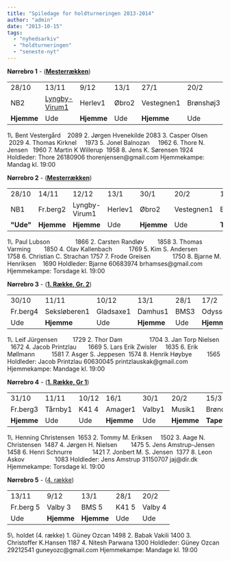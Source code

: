 ```yaml
---
title: "Spiledage for holdturneringen 2013-2014"
author: "admin"
date: "2013-10-15"
tags: 
  - "nyhedsarkiv"
  - "holdturneringen"
  - "seneste-nyt"
---
```


**Nørrebro 1** - ([**Mesterrækken**](http://www.kobenhavnsskakunion.dk/holdturneringen/tabel.php?id=170))

<table border="0" width="100%" cellspacing="0" cellpadding="0">
<tbody>
<tr>
<td>28/10</td>
<td>
<div>13/11</div>
</td>
<td>
<div>9/12</div>
</td>
<td>
<div>13/1</div>
</td>
<td>
<div>27/1</div>
</td>
<td>
<div>20/2</div>
</td>
<td>
<div>15/3</div>
</td>
</tr>
<tr>
<td>NB2</td>
<td><a href="http://www.kobenhavnsskakunion.dk/holdturneringen/individuellescorer.php?hid=1351">Lyngby-Virum1</a></td>
<td>Herlev1</td>
<td>&Oslash;bro2</td>
<td>Vestegnen1</td>
<td>Br&oslash;nsh&oslash;j3</td>
<td>Fr.berg2</td>
</tr>
<tr>
<td><strong>Hjemme</strong></td>
<td>Ude</td>
<td><strong>Hjemme</strong></td>
<td>Ude</td>
<td><strong>Hjemme</strong></td>
<td>Ude</td>
<td><strong>Tapeten</strong></td>
</tr>
</tbody>
</table>
1\. Bent Vestergård    2089 2. Jørgen Hvenekilde 2083 3. Casper Olsen        2029 4. Thomas Kirknel     1973 5. Jonel Balnozan     1962 6. Thore N. Jensen   1960 7. Martin K Willerup  1958 8. Jens K. Sørensen 1924 Holdleder: Thore 26180906 thorenjensen@gmail.com Hjemmekampe: Mandag kl. 19:00

**Nørrebro 2** - ([**Mesterrækken**](http://www.kobenhavnsskakunion.dk/holdturneringen/tabel.php?id=170))

<table border="0" width="100%" cellspacing="0" cellpadding="0">
<tbody>
<tr>
<td>28/10</td>
<td>14/11</td>
<td>12/12</td>
<td>13/1</td>
<td>30/1</td>
<td>20/2</td>
<td>15/3</td>
</tr>
<tr>
<td>NB1</td>
<td>Fr.berg2</td>
<td>Lyngby-Virum1</td>
<td>Herlev1</td>
<td>&Oslash;bro2</td>
<td>Vestegnen1</td>
<td>Br&oslash;nsh&oslash;j3</td>
</tr>
<tr>
<td><strong>"Ude"</strong></td>
<td><strong>Hjemme</strong></td>
<td><strong>Hjemme</strong></td>
<td>Ude</td>
<td><strong>Hjemme</strong></td>
<td>Ude</td>
<td><strong>Tapeten</strong></td>
</tr>
</tbody>
</table>
1\. Paul Lubson               1866 2. Carsten Randløv        1858 3. Thomas Varming        1850 4. Olav Kallenbach          1769 5. Kim S. Andersen         1758 6. Christian C. Strachan 1757 7. Frode Greisen             1750 8. Bjarne M. Henriksen    1690 Holdleder: Bjarne 60683974 brhamses@gmail.com Hjemmekampe: Torsdage kl. 19:00

**Nørrebro 3** - ([**1\. Række, Gr. 2**](http://www.kobenhavnsskakunion.dk/holdturneringen/tabel.php?id=172))

<table border="0" width="100%" cellspacing="0" cellpadding="0">
<tbody>
<tr>
<td>30/10</td>
<td>11/11</td>
<td>10/12</td>
<td>13/1</td>
<td>28/1</td>
<td>17/2</td>
<td>15/3</td>
</tr>
<tr>
<td>Fr.berg4</td>
<td>Seksl&oslash;beren1</td>
<td>Gladsaxe1</td>
<td>Damhus1</td>
<td>BMS3</td>
<td>Odysseus2</td>
<td>Herlev2</td>
</tr>
<tr>
<td>Ude</td>
<td><strong>Hjemme</strong></td>
<td>Ude</td>
<td><strong>Hjemme</strong></td>
<td>Ude</td>
<td><strong>Hjemme</strong></td>
<td><strong>Tapeten</strong></td>
</tr>
</tbody>
</table>
1\. Leif Jürgensen         1729 2. Thor Dam                1704 3. Jan Torp Nielsen     1672 4. Jacob Printzlau       1669 5. Lars Erik Zwisler     1635 6. Erik Møllmann          1581 7. Asger S. Jeppesen  1574 8. Henrik Høybye         1565 Holdleder: Jacob Printzlau 60630045 printzlauskak@gmail.com Hjemmekampe: Mandage kl. 19:00

**Nørrebro 4** - ([**1\. Række, Gr 1**](http://www.kobenhavnsskakunion.dk/holdturneringen/tabel.php?id=171))

<table border="0" width="100%" cellspacing="0" cellpadding="0">
<tbody>
<tr>
<td>31/10</td>
<td>11/11</td>
<td>10/12</td>
<td>16/1</td>
<td>30/1</td>
<td>20/2</td>
<td>15/3</td>
</tr>
<tr>
<td>Fr.berg3</td>
<td>T&aring;rnby1</td>
<td>K41 4</td>
<td>Amager1</td>
<td>Valby1</td>
<td>Musik1</td>
<td>Br&oslash;ndby1</td>
</tr>
<tr>
<td><strong>Hjemme</strong></td>
<td>Ude</td>
<td>Ude</td>
<td><strong>Hjemme</strong></td>
<td>Ude</td>
<td><strong>Hjemme</strong></td>
<td><strong>Tapeten</strong></td>
</tr>
</tbody>
</table>
1\. Henning Christensen  1653 2. Tommy M. Eriksen     1502 3. Aage N. Christensen  1487 4. Jørgen H. Nielsen        1475 5. Jens Amstrup-Jensen 1458 6. Henri Schnurre            1421 7. Jonbert M. S. Jensen  1377 8. Leon Askov                  1083 Holdleder: Jens Amstrup 31150707 jaj@dir.dk Hjemmekampe: Torsdage kl. 19:00

**Nørrebro 5** - ([4\. række](http://www.kobenhavnsskakunion.dk/holdturneringen/tabel.php?id=176))

<table border="0" width="100%" cellspacing="0" cellpadding="0">
<tbody>
<tr>
<td>13/11</td>
<td>9/12</td>
<td>13/1</td>
<td>28/1</td>
<td>20/2</td>
</tr>
<tr>
<td>Fr.berg 5</td>
<td>Valby 3</td>
<td>BMS 5</td>
<td>K41 5</td>
<td>Valby 4</td>
</tr>
<tr>
<td>Ude</td>
<td><strong>Hjemme</strong></td>
<td><strong>Hjemme</strong></td>
<td>Ude</td>
<td>Ude</td>
</tr>
</tbody>
</table>
5\. holdet (4. række) 1. Güney Ozcan 1498 2. Babak Vakili 1400 3. Christoffer K.Hansen 1187 4. Nitesh Parwana 1300 Holdleder: Güney Ozcan 29212541 guneyozc@gmail.com Hjemmekampe: Mandage kl. 19:00
